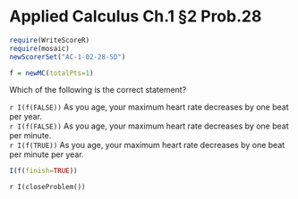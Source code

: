 Applied Calculus Ch.1 §2 Prob.28
========================================================
```r
require(WriteScoreR)
require(mosaic)
newScorerSet("AC-1-02-28-SD")
```

```r
f = newMC(totalPts=1)
```

 Which of the following is the correct statement?

`r I(f(FALSE))` As you age, your maximum heart rate decreases by one beat per year.      
`r I(f(FALSE))` As you age, your maximum heart rate decreases by one beat per minute.      
`r I(f(TRUE))` As you age, your maximum heart rate decreases by one beat per minute per year.

``` r
I(f(finish=TRUE))
```

`r I(closeProblem())`
